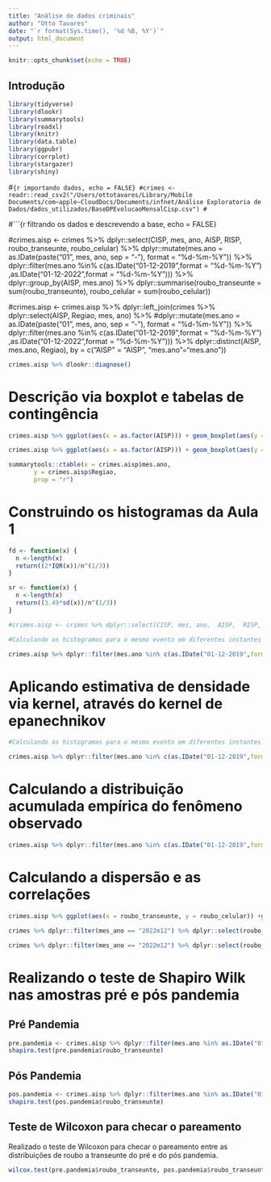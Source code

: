 ```yaml
---
title: "Análise de dados criminais"
author: "Otto Tavares"
date: "`r format(Sys.time(), '%d %B, %Y')`"
output: html_document
---
```


```r
knitr::opts_chunk$set(echo = TRUE)
```


## Introdução

```r
library(tidyverse)
library(dlookr)
library(summarytools)
library(readxl)
library(knitr)
library(data.table)
library(ggpubr)
library(corrplot)
library(stargazer)
library(shiny)
```


#```{r importando dados, echo = FALSE}
#crimes <- readr::read_csv2("/Users/ottotavares/Library/Mobile Documents/com~apple~CloudDocs/Documents/infnet/Análise Exploratoria de Dados/dados_utilizados/BaseDPEvolucaoMensalCisp.csv")
#```


#```{r filtrando os dados e descrevendo a base, echo = FALSE}

#crimes.aisp <- crimes %>% dplyr::select(CISP, mes, ano,  AISP,  RISP, roubo_transeunte, roubo_celular) %>% dplyr::mutate(mes.ano = as.IDate(paste("01", mes, ano, sep = "-"), format = "%d-%m-%Y")) %>% dplyr::filter(mes.ano %in% c(as.IDate("01-12-2019",format = "%d-%m-%Y") ,as.IDate("01-12-2022",format = "%d-%m-%Y"))) %>% dplyr::group_by(AISP, mes.ano) %>% dplyr::summarise(roubo_transeunte = sum(roubo_transeunte), roubo_celular = sum(roubo_celular))

#crimes.aisp <- crimes.aisp %>% dplyr::left_join(crimes %>% dplyr::select(AISP, Regiao, mes, ano) %>% 
#dplyr::mutate(mes.ano = as.IDate(paste("01", mes, ano, sep = "-"), format = "%d-%m-%Y")) %>% dplyr::filter(mes.ano %in% c(as.IDate("01-12-2019",format = "%d-%m-%Y") ,as.IDate("01-12-2022",format = "%d-%m-%Y"))) %>% dplyr::distinct(AISP, mes.ano, Regiao), by = c("AISP" = "AISP", "mes.ano"="mes.ano"))
```r

crimes.aisp %>% dlookr::diagnose()

```

# Descrição via boxplot e tabelas de contingência

```r

crimes.aisp %>% ggplot(aes(x = as.factor(AISP))) + geom_boxplot(aes(y = roubo_transeunte)) + xlab('Batalhões') + ylab('Roubo à Transeunte')
```

```r

crimes.aisp %>% ggplot(aes(x = as.factor(AISP))) + geom_boxplot(aes(y = roubo_celular)) + xlab('Batalhões') + ylab('Roubo de Celular')
```

```r

summarytools::ctable(x = crimes.aisp$mes.ano, 
       y = crimes.aisp$Regiao, 
       prop = "r") 

```


# Construindo os histogramas da Aula 1

```r

fd <- function(x) {
  n <-length(x)
  return((2*IQR(x))/n^(1/3))
}

sr <- function(x) {
  n <-length(x)
  return((3.49*sd(x))/n^(1/3))
}

#crimes.aisp <- crimes %>% dplyr::select(CISP, mes, ano,  AISP,  RISP, roubo_transeunte) %>% dplyr::mutate(mes.ano = as.IDate(paste("01", mes, ano, sep = "-"), format = "%d-%m-%Y")) %>% dplyr::group_by(AISP, mes.ano) %>% dplyr::summarise(roubo_transeunte = sum(roubo_transeunte))

#Calculando os histogramas para o mesmo evento em diferentes instantes de tempo

crimes.aisp %>% dplyr::filter(mes.ano %in% c(as.IDate("01-12-2019",format = "%d-%m-%Y") ,as.IDate("01-12-2022",format = "%d-%m-%Y"))) %>% ggplot(aes(x = roubo_transeunte)) + geom_histogram(aes(y = after_stat(density)), binwidth=fd, fill = 'lightblue') + facet_wrap(~mes.ano)
```

# Aplicando estimativa de densidade via kernel, através do kernel de epanechnikov

```r
#Calculando os histogramas para o mesmo evento em diferentes instantes de tempo

crimes.aisp %>% dplyr::filter(mes.ano %in% c(as.IDate("01-12-2019",format = "%d-%m-%Y") ,as.IDate("01-12-2022",format = "%d-%m-%Y"))) %>% ggplot(aes(x = roubo_transeunte)) + geom_histogram(aes(y = after_stat(density)), binwidth=fd, fill = 'lightblue') + geom_density(kernel = 'epanechnikov')+ facet_wrap(~mes.ano)
```


# Calculando a distribuição acumulada empírica do fenômeno observado

```r

crimes.aisp %>% dplyr::filter(mes.ano %in% c(as.IDate("01-12-2019",format = "%d-%m-%Y") ,as.IDate("01-12-2022",format = "%d-%m-%Y"))) %>% ggplot(aes(x = roubo_transeunte)) +stat_ecdf(geom = "step") + facet_wrap(~mes.ano)
```



# Calculando a dispersão e as correlações

```r

crimes.aisp %>% ggplot(aes(x = roubo_transeunte, y = roubo_celular)) +geom_point() + facet_wrap(~mes.ano) + stat_cor(method="pearson") + xlab('Roubo a Transeunte') + ylab('Roubo de Celular')
```


```r

crimes %>% dplyr::filter(mes_ano == "2022m12") %>% dplyr::select(roubo_veiculo, roubo_transeunte) %>% cor(., method = "pearson") %>% corrplot(., title = 'Pearson')

```


```r

crimes %>% dplyr::filter(mes_ano == "2022m12") %>% dplyr::select(roubo_veiculo, roubo_transeunte) %>% cor(., method = "spearman") %>% corrplot(., title = 'Spearman')

```


# Realizando o teste de Shapiro Wilk nas amostras pré e pós pandemia


## Pré Pandemia
```r

pre.pandemia <- crimes.aisp %>% dplyr::filter(mes.ano %in% as.IDate("01-12-2019",format = "%d-%m-%Y")) %>% dplyr::select(roubo_transeunte) 
shapiro.test(pre.pandemia$roubo_transeunte)

```

## Pós Pandemia
```r

pos.pandemia <- crimes.aisp %>% dplyr::filter(mes.ano %in% as.IDate("01-12-2022",format = "%d-%m-%Y")) %>% dplyr::select(roubo_transeunte)
shapiro.test(pos.pandemia$roubo_transeunte)
```

## Teste de Wilcoxon para checar o pareamento

Realizado o teste de Wilcoxon para checar o pareamento entre as distribuições de roubo a transeunte do pré e do pós pandemia.

```r
wilcox.test(pre.pandemia$roubo_transeunte, pos.pandemia$roubo_transeunte, paired = T, exact = F)
```

